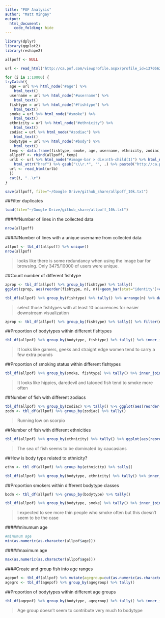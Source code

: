 ```yaml
---
title: "POF Analysis"
author: "Matt Mingay"
output:
  html_document:
    code_folding: hide
---
```


```r
library(dplyr)
library(ggplot2)
library(reshape2)
```

```r

allpoff <- NULL

url <- read_html("http://ca.pof.com/viewprofile.aspx?profile_id=137056285")

for (i in 1:10000) {
tryCatch({  
  age = url %>% html_node("#age") %>%
    html_text() 
  username = url %>% html_node("#username") %>%
    html_text()
  fishtype = url %>% html_node("#fishtype") %>%
    html_text() 
  smoke = url %>% html_node("#smoke") %>%
    html_text()
  ethnicity = url %>% html_node("#ethnicity") %>%
    html_text()
  zodiac = url %>% html_node("#zodiac") %>%
    html_text()
  bodytype = url %>% html_node("#body") %>%
    html_text()
  temp <- data.frame(fishtype, smoke, age, username, ethnicity, zodiac, bodytype)
  allpoff <- rbind(allpoff, temp)
  urlb <- url %>% html_node("#image-bar > div:nth-child(1)") %>% html_node("a") %>%
    html_attr("href") %>% gsub("\\\r.*", "", .) %>% paste0("http://ca.pof.com/", .)
  url <- read_html(urlb)
  })
  cat(i, "..\r")
}

save(allpoff, file="~/Google Drive/github_share/allpoff_10k.txt")

```

##Filter duplicates

```r
load(file="~/Google Drive/github_share/allpoff_10k.txt")
```

#####Number of lines in the collected data
```r
nrow(allpoff)
```


#####Number of lines with a unique username from collected data
```r
allpof <- tbl_df(allpoff) %>% unique()
nrow(allpof)
```

> looks like there is some redundancy when using the image bar for browsing. Only 3475/10000 of users were unique.

##Count number of different fishtype

```r
zprop <- tbl_df(allpof) %>% group_by(fishtype) %>% tally()
ggplot(zprop, aes(reorder(fishtype, n), n))+geom_bar(stat="identity")+coord_flip()
```

```r
tbl_df(allpof) %>% group_by(fishtype) %>% tally() %>% arrange(n) %>% data.frame() %>% head(n=25)
```

> select those fishtypes with at least 10 occurences for easier downstream visualization 

```r
zprop <- tbl_df(allpof) %>% group_by(fishtype) %>% tally() %>% filter(n>9)
```

##Proportion of bodytypes within different fishtypes 

```r

tbl_df(allpof) %>% group_by(bodytype, fishtype) %>% tally() %>% inner_join(zprop, by="fishtype") %>% mutate(prop=(n.x/n.y)*100) %>% ggplot(aes(x=reorder(fishtype,prop), y=prop, fill=bodytype)) + geom_bar(stat="identity", position="stack") + coord_flip() + xlab('') + ylab("Percentage of Fish")

```

> It looks like gamers, geeks and straight edge women tend to carry a few extra pounds


##Proportion of smoking status within different fishtypes

```r
tbl_df(allpof) %>% group_by(smoke, fishtype) %>% tally() %>% inner_join(zprop, by="fishtype") %>% mutate(prop=(n.x/n.y)*100) %>% ggplot(aes(x=reorder(fishtype,prop), y=prop, fill=smoke)) + geom_bar(stat="identity", position="stack") + coord_flip() + xlab('') + ylab("Percentage of Fish")
```

> It looks like hippies, daredevil and tatooed fish tend to smoke more often


##Number of fish with different zodiacs

```r
tbl_df(allpof) %>% group_by(zodiac) %>% tally() %>% ggplot(aes(reorder(zodiac, n), n))+geom_bar(stat="identity")+coord_flip()
zodn <- tbl_df(allpof) %>% group_by(zodiac) %>% tally()
```

> Running low on scorpio

##Number of fish with different ethnicities

```r
tbl_df(allpof) %>% group_by(ethnicity) %>% tally() %>% ggplot(aes(reorder(ethnicity, n), n))+geom_bar(stat="identity")+coord_flip()
```

> The sea of fish seems to be dominated by caucasians

##How is body type related to ethnicity?

```r

ethn <- tbl_df(allpof) %>% group_by(ethnicity) %>% tally()

tbl_df(allpof) %>% group_by(bodytype, ethnicity) %>% tally() %>% inner_join(ethn, by="ethnicity") %>% mutate(prop=(n.x/n.y)*100) %>% ggplot(aes(x=ethnicity, y=prop, fill=bodytype)) + geom_bar(stat="identity", position="stack") + coord_flip() + ylab("Percentage of Fish")
```

##Proportion smokers within different bodytype classes

```r

bodn <- tbl_df(allpof) %>% group_by(bodytype) %>% tally() 

tbl_df(allpof) %>% group_by(bodytype, smoke) %>% tally() %>% inner_join(bodn, by="bodytype") %>% mutate(prop=(n.x/n.y)*100) %>% arrange(-prop) %>% ggplot(aes(x=bodytype, y=prop, fill=smoke)) + geom_bar(stat="identity", position="stack") + coord_flip() + ylab("Percentage of Fish")

```

> I expected to see more thin people who smoke often but this doesn't seem to be the case


#####minumum age
```r
#minumum age
min(as.numeric(as.character(allpof$age)))
```

#####maximum age
```r
max(as.numeric(as.character(allpof$age)))
```

####Create and group fish into age ranges 

```r
agepof <- tbl_df(allpof) %>% mutate(agegroup=cut(as.numeric(as.character(age)), c(17,25,30,50)))
agegro <- tbl_df(agepof) %>% group_by(agegroup) %>% tally()
```

##Proportion of bodytypes within different age groups 

```r
tbl_df(agepof) %>% group_by(bodytype, agegroup) %>% tally() %>% inner_join(agegro, by="agegroup") %>% mutate(prop=(n.x/n.y)*100) %>% ggplot(aes(x=reorder(agegroup,prop), y=prop, fill=bodytype)) + geom_bar(stat="identity", position="stack") + coord_flip() + xlab('') + ylab("Percentage of Fish")

```

> Age group doesn't seem to contribute very much to bodytype
